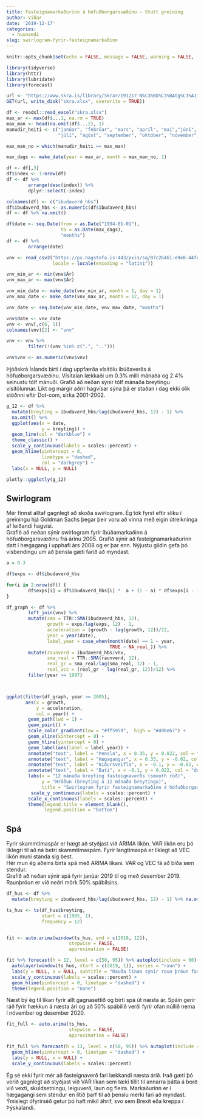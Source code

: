 ```yaml
---
title: Fasteignamarkaðurinn á höfuðborgarsvæðinu - Stutt greining
author: Viðar
date: '2019-12-17'
categories:
  - husnaedi
slug: swirlogram-fyrir-fasteignamarkaðinn
---
```


```r
knitr::opts_chunk$set(echo = FALSE, message = FALSE, warning = FALSE, fig.width = 8)

library(tidyverse)
library(httr)
library(lubridate)
library(forecast)

```



```r
url <- "https://www.skra.is/library/Skrar/191217-N%C3%BD%C3%BAtg%C3%A1fur%C3%B6%C3%B0.xlsx"
GET(url, write_disk("skra.xlsx", overwrite = TRUE))

df <- readxl::read_excel("skra.xlsx")
max_ar <- max(df$...1, na.rm = TRUE)
max_man <- head(na.omit(df$...2), 1)
manudir_heiti <- c("janúar", "febrúar", "mars", "apríl", "maí","júní",
                   "júlí", "ágúst", "september", "október", "nóvember", "desember")

max_man_no = which(manudir_heiti == max_man)

max_dags <- make_date(year = max_ar, month = max_man_no, 1)

df <- df[,3]
df$index <- 1:nrow(df)
df <- df %>%
        arrange(desc(index)) %>%
        dplyr::select(-index)

colnames(df) <- c("ibudaverd_hbs")
df$ibudaverd_hbs <- as.numeric(df$ibudaverd_hbs)
df <- df %>% na.omit()

df$date <- seq.Date(from = as.Date("1994-01-01"),
                    to = as.Date(max_dags),
                    "months")
df <- df %>%
        arrange(date)

```


```r

vnv <- read_csv2("https://px.hagstofa.is:443/pxis/sq/07c2b461-e9e8-44fe-a348-ae22794fa965",
                 locale = locale(encoding = "latin1"))

vnv_min_ar <- min(vnv$Ár)
vnv_max_ar <- max(vnv$Ár)

vnv_min_date <- make_date(vnv_min_ar, month = 1, day = 1)
vnv_max_date <- make_date(vnv_max_ar, month = 12, day = 1)

vnv_date <- seq.Date(vnv_min_date, vnv_max_date, "months")

vnv$date <- vnv_date
vnv <- vnv[,c(6, 5)]
colnames(vnv)[2] <- "vnv"

vnv <- vnv %>%
        filter(!(vnv %in% c(".", "..")))

vnv$vnv <- as.numeric(vnv$vnv)


```

Þjóðskrá Íslands birti í dag uppfærða vísitölu íbúðaverðs á höfuðborgarsvæðinu. Vísitalan lækkaði um 0.3% milli mánaða og 2.4% seinustu tólf mánuði. Grafið að neðan sýnir tólf mánaða breytingu vísitölunnar. Líkt og margir aðrir hagvísar sýna þá er staðan í dag ekki ólík stöðnni eftir Dot-com, sirka 2001-2002.


```r

g_12 <- df %>% 
  mutate(breyting = ibudaverd_hbs/lag(ibudaverd_hbs, 12) - 1) %>% 
  na.omit() %>% 
  ggplot(aes(x = date,
             y = breyting)) + 
  geom_line(col = "darkblue") + 
  theme_classic() + 
  scale_y_continuous(labels = scales::percent) + 
  geom_hline(yintercept = 0,
             linetype = "dashed",
             col = "darkgrey") +
  labs(x = NULL, y = NULL)

plotly::ggplotly(g_12)

```


## Swirlogram
Mér finnst alltaf gagnlegt að skoða swirlogram. Ég tók fyrst eftir slíku í greiningu hjá Goldman Sachs þegar þeir voru að vinna með eigin útreikninga af leiðandi hagvísi.  
Grafið að neðan sýnir swirlogram fyrir íbúðamarkaðinn á höfuðborgarsvæðinu frá árinu 2005. Grafið sýnir að fasteignamarkaðurinn datt í hægagang í upphafi árs 2008 og er þar enn. Nýjustu gildin gefa þó vísbendingu um að þensla gæti farið að myndast.  


```r

a = 0.3

df$exps <- df$ibudaverd_hbs

for(i in 2:nrow(df)) {
        df$exps[i] = df$ibudaverd_hbs[i] *  a + (1 - a) * df$exps[i - 1]
}

df_graph <- df %>%
        left_join(vnv) %>%
        mutate(sma = TTR::SMA(ibudaverd_hbs, 12),
               growth = exps/lag(exps, 12) - 1,
               acceleration = (growth - lag(growth, 12))/12,
               year = year(date),
               label_year = case_when(month(date) == 1 ~ year,
                                      TRUE ~ NA_real_)) %>%
        mutate(raunverd = ibudaverd_hbs/vnv,
               sma_real = TTR::SMA(raunverd, 12),
               real_gr = sma_real/lag(sma_real, 12) - 1,
               real_acc = (real_gr - lag(real_gr, 12))/12) %>%
        filter(year >= 1997)



ggplot(filter(df_graph, year >= 2005),
       aes(x = growth,
           y = acceleration,
           col = year)) +
        geom_path(lwd = 1) +
        geom_point() +
        scale_color_gradient(low = "#ff5959",  high = "#49beb7") +
        geom_vline(xintercept = 0) +
        geom_hline(yintercept = 0) +
        geom_label(aes(label = label_year)) +
        annotate("text", label = "Þensla", x = 0.35, y = 0.022, col = "darkblue", size = 5, hjust = 1) +
        annotate("text", label = "Hægagangur", x = 0.35, y = -0.02, col = "darkblue", size = 5, hjust = 1) +
        annotate("text", label = "Niðursveifla", x = -0.1, y = -0.02, col = "darkblue", size = 5, hjust = 0) +
        annotate("text", label = "Bati", x = -0.1, y = 0.022, col = "darkblue", size = 5, hjust = 0) +
        labs(x = "12 mánaða breyting fasteignaverðs (smooth röð)",
             y = "Hröðun (breyting á 12 mánaða breytingu)",
             title = "Swirlogram fyrir fasteignamarkaðinn á höfuðborgarsvæðinu 2005 - 2019") +
         scale_y_continuous(labels = scales::percent) +
        scale_x_continuous(labels = scales::percent) +
        theme(legend.title = element_blank(),
              legend.position = "bottom")

```

## Spá
Fyrir skammtímaspár er hægt að styðjast við ARIMA líkön. VAR líkön eru þó líklegri til að ná betri skammtímaspám. Fyrir langtímaspá er líklegt að VEC líkön muni standa sig best.  
Hér mun ég aðeins birta spá með ARIMA líkani. VAR og VEC fá að bíða sem stendur.  
Grafið að neðan sýnir spá fyrir janúar 2019 til og með desember 2019. Raunþróun er við neðri mörk 50% spábilsins.

```r
df_hus <- df %>% 
  mutate(breyting = ibudaverd_hbs/lag(ibudaverd_hbs, 12) - 1) %>% na.omit()

ts_hus <- ts(df_hus$breyting,
             start = c(1995, 1),
             frequency = 12)


fit <- auto.arima(window(ts_hus, end = c(2018, 12)),
                       stepwise = FALSE,
                       approximation = FALSE)

fit %>% forecast(h = 12, level = c(50, 95)) %>% autoplot(include = 60) +
  autolayer(window(ts_hus, start = c(2019, 1)), series = "raun") + 
  labs(y = NULL, x = NULL, subtitle = "Rauða línan sýnir raun þróun fasteignaverðs") + 
  scale_y_continuous(labels = scales::percent) + 
  geom_hline(yintercept = 0, linetype = "dashed") + 
  theme(legend.position = "none")

```

Næst bý ég til líkan fyrir allt gagnasettið og birti spá út næsta ár. Spáin gerir ráð fyrir hækkun á næsta ári og að 50% spábilið verði fyrir ofan núllið nema í nóvember og desember 2020.  

```r

fit_full <- auto.arima(ts_hus,
                       stepwise = FALSE,
                       approximation = FALSE)

fit_full %>% forecast(h = 13, level = c(50, 95)) %>% autoplot(include = 60) +
  geom_hline(yintercept = 0, linetype = "dashed") + 
  labs(y = NULL, x = NULL) + 
  scale_y_continuous(labels = scales::percent)

```


Ég sé ekki fyrir mér að fasteignaverð fari lækkandi næsta árið. Það gæti þó verið gagnlegt að styðjast við VAR líkan sem tæki tillit til annarra þátta á borð við vexti, skuldsetningu, leiguverð, laun og fleira. Markaðurinn er í hægagangi sem stendur en lítið þarf til að þenslu merki fari að myndast. Ýmislegt ófyrirséð getur þó haft mikil áhrif, svo sem Brexit eða kreppa í Þýskalandi.  